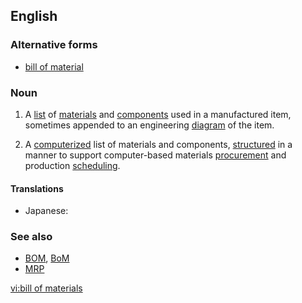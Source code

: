 ==English==
{{wikipedia}}

===Alternative forms===
* [[bill of material]]

===Noun===
{{en-noun|sg=[[bill]] [[of]] [[material]]s|bills of materials}}  

# {{manufacturing|design engineering}} A [[list]] of [[materials]] and [[components]] used in a manufactured item, sometimes appended to an engineering [[diagram]] of the item.
# {{manufacturing|computing}} A [[computerize]]d list of materials and components, [[structure]]d in a manner to support computer-based materials [[procurement]] and production [[scheduling]].

====Translations====
{{trans-top|manufacture, electronics: a list of materials and components}}
* Japanese: {{t|ja|部品表|tr=buhinhyō|sc=Jpan}}
{{trans-mid}}
{{trans-bottom}}

===See also===
* [[BOM]], [[BoM]]
* [[MRP]]

[[vi:bill of materials]]